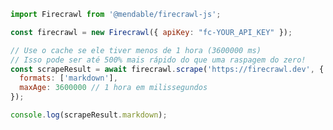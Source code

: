 ```javascript JavaScript
import Firecrawl from '@mendable/firecrawl-js';

const firecrawl = new Firecrawl({ apiKey: "fc-YOUR_API_KEY" });

// Use o cache se ele tiver menos de 1 hora (3600000 ms)
// Isso pode ser até 500% mais rápido do que uma raspagem do zero!
const scrapeResult = await firecrawl.scrape('https://firecrawl.dev', {
  formats: ['markdown'],
  maxAge: 3600000 // 1 hora em milissegundos
});

console.log(scrapeResult.markdown);
```
